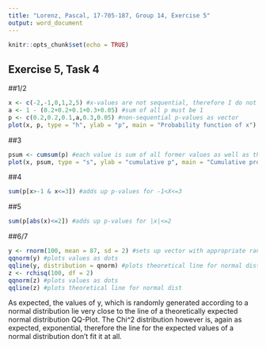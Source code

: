 ```yaml
---
title: "Lorenz, Pascal, 17-705-187, Group 14, Exercise 5"
output: word_document
---
```

```r
knitr::opts_chunk$set(echo = TRUE)
```

Exercise 5, Task 4
---

##1/2
```r
x <- c(-2,-1,0,1,2,5) #x-values are not sequential, therefore I do not use seq()
a <- 1 - (0.2+0.2+0.1+0.3+0.05) #sum of all p must be 1
p <- c(0.2,0.2,0.1,a,0.3,0.05) #non-sequential p-values as vector
plot(x, p, type = "h", ylab = "p", main = "Probability function of x") #plot p over x
```

##3
```r
psum <- cumsum(p) #each value is sum of all former values as well as the current one of p
plot(x, psum, type = "s", ylab = "cumulative p", main = "Cumulative probabilities")
```

##4
```r
sum(p[x>-1 & x<=3]) #adds up p-values for -1<X<=3
```

##5
```r
sum(p[abs(x)<=2]) #adds up p-values for |x|<=2
```

##6/7
```r
y <- rnorm(100, mean = 87, sd = 2) #sets up vector with appropriate random values
qqnorm(y) #plots values as dots
qqline(y, distribution = qnorm) #plots theoretical line for normal dist
z <- rchisq(100, df = 2)
qqnorm(z) #plots values as dots
qqline(z) #plots theoretical line for normal dist
```
As expected, the values of y, which is randomly generated according to a normal distribution lie very close to the line of a theoretically expected normal distribution QQ-Plot.
The Chi^2 distribution however is, again as expected, exponential, therefore the line for the expected values of a normal distribution don't fit it at all.
